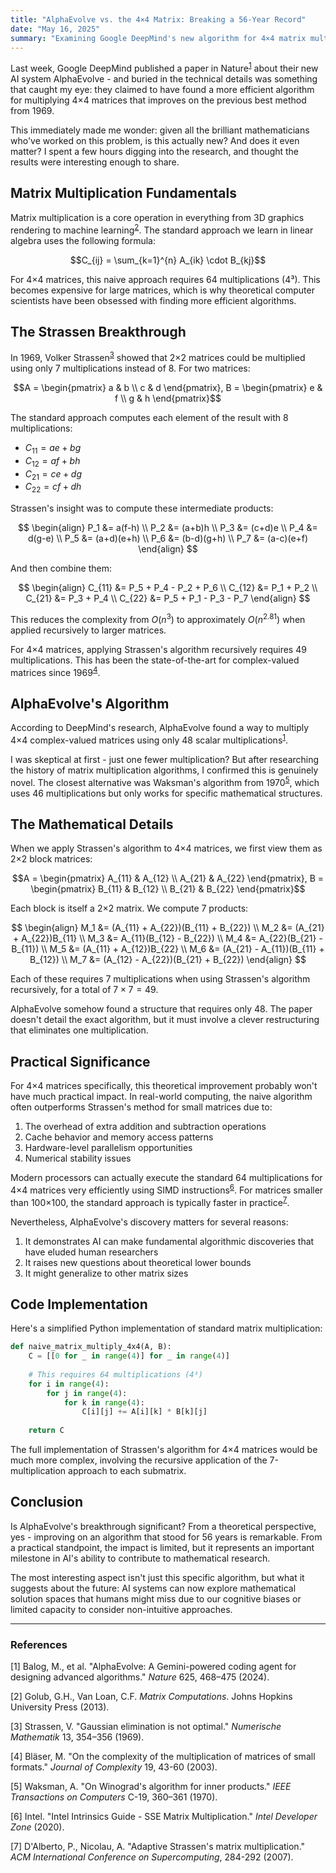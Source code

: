 ```yaml
---
title: "AlphaEvolve vs. the 4×4 Matrix: Breaking a 56-Year Record"
date: "May 16, 2025"
summary: "Examining Google DeepMind's new algorithm for 4×4 matrix multiplication and whether it's mathematically significant."
---
```


Last week, Google DeepMind published a paper in Nature<sup>[1](#ref1)</sup> about their new AI system AlphaEvolve - and buried in the technical details was something that caught my eye: they claimed to have found a more efficient algorithm for multiplying 4×4 matrices that improves on the previous best method from 1969. 

This immediately made me wonder: given all the brilliant mathematicians who've worked on this problem, is this actually new? And does it even matter? I spent a few hours digging into the research, and thought the results were interesting enough to share.

## Matrix Multiplication Fundamentals

Matrix multiplication is a core operation in everything from 3D graphics rendering to machine learning<sup>[2](#ref2)</sup>. The standard approach we learn in linear algebra uses the following formula:

$$C_{ij} = \sum_{k=1}^{n} A_{ik} \cdot B_{kj}$$

For 4×4 matrices, this naive approach requires 64 multiplications (4³). This becomes expensive for large matrices, which is why theoretical computer scientists have been obsessed with finding more efficient algorithms.

## The Strassen Breakthrough

In 1969, Volker Strassen<sup>[3](#ref3)</sup> showed that 2×2 matrices could be multiplied using only 7 multiplications instead of 8. For two matrices:

$$A = \begin{pmatrix} a & b \\ c & d \end{pmatrix}, 
B = \begin{pmatrix} e & f \\ g & h \end{pmatrix}$$

The standard approach computes each element of the result with 8 multiplications:
- $C_{11} = ae + bg$
- $C_{12} = af + bh$
- $C_{21} = ce + dg$
- $C_{22} = cf + dh$

Strassen's insight was to compute these intermediate products:

$$
\begin{align}
P_1 &= a(f-h) \\
P_2 &= (a+b)h \\
P_3 &= (c+d)e \\
P_4 &= d(g-e) \\
P_5 &= (a+d)(e+h) \\
P_6 &= (b-d)(g+h) \\
P_7 &= (a-c)(e+f)
\end{align}
$$

And then combine them:

$$
\begin{align}
C_{11} &= P_5 + P_4 - P_2 + P_6 \\
C_{12} &= P_1 + P_2 \\
C_{21} &= P_3 + P_4 \\
C_{22} &= P_5 + P_1 - P_3 - P_7
\end{align}
$$

This reduces the complexity from $O(n^3)$ to approximately $O(n^{2.81})$ when applied recursively to larger matrices.

For 4×4 matrices, applying Strassen's algorithm recursively requires 49 multiplications. This has been the state-of-the-art for complex-valued matrices since 1969<sup>[4](#ref4)</sup>.

## AlphaEvolve's Algorithm

According to DeepMind's research, AlphaEvolve found a way to multiply 4×4 complex-valued matrices using only 48 scalar multiplications<sup>[1](#ref1)</sup>.

I was skeptical at first - just one fewer multiplication? But after researching the history of matrix multiplication algorithms, I confirmed this is genuinely novel. The closest alternative was Waksman's algorithm from 1970<sup>[5](#ref5)</sup>, which uses 46 multiplications but only works for specific mathematical structures.

## The Mathematical Details

When we apply Strassen's algorithm to 4×4 matrices, we first view them as 2×2 block matrices:

$$A = \begin{pmatrix} A_{11} & A_{12} \\ A_{21} & A_{22} \end{pmatrix}, 
B = \begin{pmatrix} B_{11} & B_{12} \\ B_{21} & B_{22} \end{pmatrix}$$

Each block is itself a 2×2 matrix. We compute 7 products:

$$
\begin{align}
M_1 &= (A_{11} + A_{22})(B_{11} + B_{22}) \\
M_2 &= (A_{21} + A_{22})B_{11} \\
M_3 &= A_{11}(B_{12} - B_{22}) \\
M_4 &= A_{22}(B_{21} - B_{11}) \\
M_5 &= (A_{11} + A_{12})B_{22} \\
M_6 &= (A_{21} - A_{11})(B_{11} + B_{12}) \\
M_7 &= (A_{12} - A_{22})(B_{21} + B_{22})
\end{align}
$$

Each of these requires 7 multiplications when using Strassen's algorithm recursively, for a total of $7 \times 7 = 49$.

AlphaEvolve somehow found a structure that requires only 48. The paper doesn't detail the exact algorithm, but it must involve a clever restructuring that eliminates one multiplication.

## Practical Significance

For 4×4 matrices specifically, this theoretical improvement probably won't have much practical impact. In real-world computing, the naive algorithm often outperforms Strassen's method for small matrices due to:

1. The overhead of extra addition and subtraction operations
2. Cache behavior and memory access patterns
3. Hardware-level parallelism opportunities
4. Numerical stability issues

Modern processors can actually execute the standard 64 multiplications for 4×4 matrices very efficiently using SIMD instructions<sup>[6](#ref6)</sup>. For matrices smaller than 100×100, the standard approach is typically faster in practice<sup>[7](#ref7)</sup>.

Nevertheless, AlphaEvolve's discovery matters for several reasons:

1. It demonstrates AI can make fundamental algorithmic discoveries that have eluded human researchers
2. It raises new questions about theoretical lower bounds
3. It might generalize to other matrix sizes

## Code Implementation

Here's a simplified Python implementation of standard matrix multiplication:

```python
def naive_matrix_multiply_4x4(A, B):
    C = [[0 for _ in range(4)] for _ in range(4)]
    
    # This requires 64 multiplications (4³)
    for i in range(4):
        for j in range(4):
            for k in range(4):
                C[i][j] += A[i][k] * B[k][j]
    
    return C
```

The full implementation of Strassen's algorithm for 4×4 matrices would be much more complex, involving the recursive application of the 7-multiplication approach to each submatrix.

## Conclusion

Is AlphaEvolve's breakthrough significant? From a theoretical perspective, yes - improving on an algorithm that stood for 56 years is remarkable. From a practical standpoint, the impact is limited, but it represents an important milestone in AI's ability to contribute to mathematical research.

The most interesting aspect isn't just this specific algorithm, but what it suggests about the future: AI systems can now explore mathematical solution spaces that humans might miss due to our cognitive biases or limited capacity to consider non-intuitive approaches.

---

### References

<span id="ref1">[1]</span> Balog, M., et al. "AlphaEvolve: A Gemini-powered coding agent for designing advanced algorithms." *Nature* 625, 468–475 (2024).

<span id="ref2">[2]</span> Golub, G.H., Van Loan, C.F. *Matrix Computations*. Johns Hopkins University Press (2013).

<span id="ref3">[3]</span> Strassen, V. "Gaussian elimination is not optimal." *Numerische Mathematik* 13, 354–356 (1969).

<span id="ref4">[4]</span> Bläser, M. "On the complexity of the multiplication of matrices of small formats." *Journal of Complexity* 19, 43-60 (2003).

<span id="ref5">[5]</span> Waksman, A. "On Winograd's algorithm for inner products." *IEEE Transactions on Computers* C-19, 360–361 (1970).

<span id="ref6">[6]</span> Intel. "Intel Intrinsics Guide - SSE Matrix Multiplication." *Intel Developer Zone* (2020).

<span id="ref7">[7]</span> D'Alberto, P., Nicolau, A. "Adaptive Strassen's matrix multiplication." *ACM International Conference on Supercomputing*, 284-292 (2007).